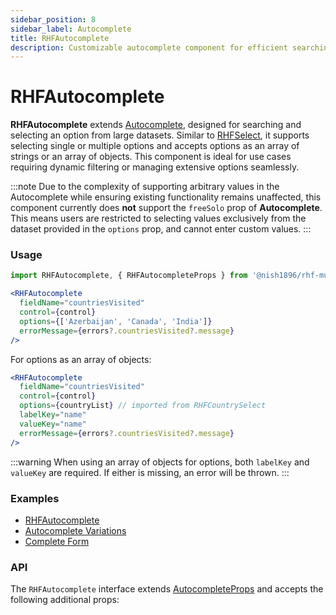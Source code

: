 ```yaml
---
sidebar_position: 8
sidebar_label: Autocomplete
title: RHFAutocomplete
description: Customizable autocomplete component for efficient searching in large datasets, supporting array or object-array options.
---
```



# RHFAutocomplete

<AvailabilityBanner componentName="RHFAutocomplete" version="2.0" />

**RHFAutocomplete** extends [Autocomplete](https://mui.com/material-ui/react-autocomplete/),
designed for searching and selecting an option from large datasets. Similar to
[RHFSelect](./RHFSelect.mdx), it supports selecting single or multiple options and
accepts options as an array of strings or an array of objects. This component is ideal
for use cases requiring dynamic filtering or managing extensive options seamlessly.

:::note
Due to the complexity of supporting arbitrary values in the Autocomplete while ensuring
existing functionality remains unaffected, this component currently does **not** support
the `freeSolo` prop of **Autocomplete**. This means users are restricted to selecting
values exclusively from the dataset provided in the `options` prop, and cannot enter custom
values.
:::

### Usage

```js
import RHFAutocomplete, { RHFAutocompleteProps } from '@nish1896/rhf-mui-components/mui/autocomplete';
```

```jsx
<RHFAutocomplete
  fieldName="countriesVisited"
  control={control}
  options={['Azerbaijan', 'Canada', 'India']}
  errorMessage={errors?.countriesVisited?.message}
/>
```

For options as an array of objects:

```jsx
<RHFAutocomplete
  fieldName="countriesVisited"
  control={control}
  options={countryList} // imported from RHFCountrySelect
  labelKey="name"
  valueKey="name"
  errorMessage={errors?.countriesVisited?.message}
/>
```

:::warning
When using an array of objects for options, both `labelKey` and `valueKey` 
are required. If either is missing, an error will be thrown.
:::

### Examples
- [RHFAutocomplete](https://rhf-mui-components-examples.netlify.app/autocomplete)
- [Autocomplete Variations](https://mui.com/material-ui/react-autocomplete/#playground)
- [Complete Form](https://rhf-mui-components-examples.netlify.app/complete-form)

### API
The `RHFAutocomplete` interface extends [AutocompleteProps](https://mui.com/material-ui/api/autocomplete/) 
and accepts the following additional props:

<RHFAutocompletePropsTable />